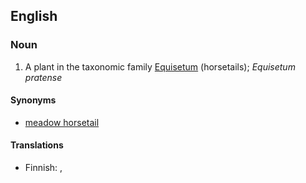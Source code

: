 ==English==

===Noun===
{{en-noun|sg=[[shade]] [[horsetail]]}}

# A plant in the taxonomic family [[Equisetum]] (horsetails); ''Equisetum pratense''

====Synonyms====
*[[meadow horsetail]]

====Translations====
{{top}}
*Finnish: {{t|fi|lehtokorte}}, {{t|fi|niittykorte}}
{{trans-mid}}
{{trans-bottom}}